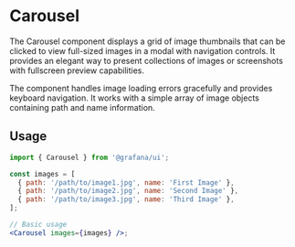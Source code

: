 
<Meta title="MDX|Carousel" component={Carousel} />

# Carousel

The Carousel component displays a grid of image thumbnails that can be clicked to view full-sized images in a modal with navigation controls. It provides an elegant way to present collections of images or screenshots with fullscreen preview capabilities.

The component handles image loading errors gracefully and provides keyboard navigation. It works with a simple array of image objects containing path and name information.

## Usage

```jsx
import { Carousel } from '@grafana/ui';

const images = [
  { path: '/path/to/image1.jpg', name: 'First Image' },
  { path: '/path/to/image2.jpg', name: 'Second Image' },
  { path: '/path/to/image3.jpg', name: 'Third Image' },
];

// Basic usage
<Carousel images={images} />;
```

<ArgTypes of={Carousel} />
